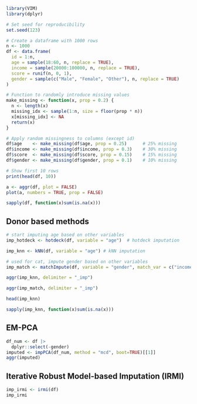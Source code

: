 ```r
library(VIM)
library(dplyr)

```


```r
# Set seed for reproducibility
set.seed(123)

# Create a dataframe with 1000 rows
n <- 1000
df <- data.frame(
  id = 1:n,
  age = sample(18:60, n, replace = TRUE),
  income = sample(20000:100000, n, replace = TRUE),
  score = runif(n, 0, 1),
  gender = sample(c("Male", "Female", "Other"), n, replace = TRUE)
)

# Function to randomly introduce missing values
make_missing <- function(x, prop = 0.2) {
  n <- length(x)
  missing_idx <- sample(1:n, size = floor(prop * n))
  x[missing_idx] <- NA
  return(x)
}

# Apply random missingness to columns (except id)
df$age    <- make_missing(df$age, prop = 0.25)      # 25% missing
df$income <- make_missing(df$income, prop = 0.3)    # 30% missing
df$score  <- make_missing(df$score, prop = 0.15)    # 15% missing
df$gender <- make_missing(df$gender, prop = 0.1)    # 10% missing

# Show first 10 rows
print(head(df, 10))


```

```r
a <- aggr(df, plot = FALSE)
plot(a, numbers = TRUE, prop = FALSE)
```
```r
sapply(df, function(x)sum(is.na(x)))
```

## Donor based methods

```r
# start imputing age based on other variables
imp_hotdeck <- hotdeck(df, variable = "age")  # hotdeck imputation

imp_knn <- kNN(df, variable = "age") # kNN imputation

# used for cat, impute gender based on other variables
imp_match <- matchImpute(df, variable = "gender", match_var = c("income","score","age")) # match imputation

aggr(imp_knn, delimiter = "_imp")
```
```r
aggr(imp_match, delimiter = "_imp")
```
```r
head(imp_knn)
```
```r
sapply(imp_knn, function(x)sum(is.na(x)))
```

## EM-PCA

```r
df_num <- df |> 
  dplyr::select(-gender)
imputed <- impPCA(df_num, method = "mcd", boot=TRUE)[[1]]
aggr(imputed)
```
## Iterative Robust Model-based Imputation (IRMI)

```r
imp_irmi <- irmi(df)
imp_irmi
```

